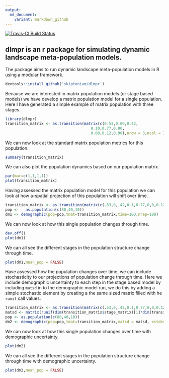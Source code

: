 ```yaml
---
output:
  md_document:
    variant: markdown_github
---
```


[![Travis-CI Build Status](https://travis-ci.org/skiptoniam/dlmpr.svg?branch=master)](https://travis-ci.org/skiptoniam/dlmpr)


## dlmpr is an r package for simulating dynamic landscape meta-population models.

The package aims to run dynamic landscape meta-population models in R using a modular framework. 

```r
devtools::install_github('skiptoniam/dlmpr')
```

Because we are interested in matrix population models (or stage based models) we have develop a matrix population model for a single population. Here I have generated a simple example of matrix population with three stages.

```r
library(dlmpr)
transition_matrix <- as.transition(matrix(c(0.53,0.00,0.42,
                                      0.10,0.77,0.00,
                                      0.00,0.12,0.90),nrow = 3,ncol = 3,byrow = TRUE))
```

We can now look at the standard matrix population metrics for this population.
```r
summary(transition_matrix)
```

We can also plot the population dynamics based on our population matrix.
```r
par(mar=c(1,1,1,1))
plot(transition_matrix)
```

Having assessed the matrix population model for this population we can look at how a-spatial projection of this population will shift over time.
```r
transition_matrix <- as.transition(matrix(c(.53,0,.42,0.1,0.77,0,0,0.12,0.9),nrow = 3,ncol = 3,byrow = TRUE))
pop <-   as.population(c(80,40,10))
dm1 <- demographic(pop=pop,tmat=transition_matrix,time=100,nrep=100)
```

We can now look at how this single population changes through time.
```r
dev.off()
plot(dm1)
```

We can all see the different stages in the population structure change through time.
```r
plot(dm1,mean_pop = FALSE)
```

Have assessed how the population changes over time, we can include stochasticity to our projections of population change through time. Here we include demographic uncertainty to each step in the stage based model by including `matsd` in to the demographic model run, we do this by adding a simple stochastic element by creating a the same sized matrix filled with he `runif` call values.
```r
transition_matrix <- as.transition(matrix(c(.53,0,.42,0.1,0.77,0,0,0.12,0.9),nrow = 3,ncol = 3,byrow = TRUE))
matsd <- matrix(runif(dim(transition_matrix$stage_matrix)[1]*dim(transition_matrix$stage_matrix)[1]), dim(transition_matrix$stage_matrix)[1],dim(transition_matrix$stage_matrix)[2])
pop <- as.population(c(80,40,10))
dm2 <- demographic(pop=pop,tmat=transition_matrix,matsd = matsd, estdem = TRUE,time=100,nrep=100)
```

We can now look at how this single population changes over time with demographic uncertainty.
```r
plot(dm2)
```

We can all see the different stages in the population structure change through time with demographic uncertainty.
```r
plot(dm2,mean_pop = FALSE)
```

